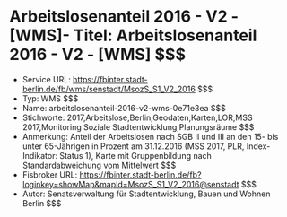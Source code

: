 # Arbeitslosenanteil 2016 - V2 - [WMS]- Titel: Arbeitslosenanteil 2016 - V2 - [WMS] $$$
- Service URL: https://fbinter.stadt-berlin.de/fb/wms/senstadt/MsozS_S1_V2_2016 $$$
- Typ: WMS $$$
- Name: arbeitslosenanteil-2016-v2-wms-0e71e3ea $$$
- Stichworte: 2017,Arbeitslose,Berlin,Geodaten,Karten,LOR,MSS 2017,Monitoring Soziale Stadtentwicklung,Planungsräume $$$
- Anmerkung: Anteil der Arbeitslosen nach SGB II und III an den 15- bis unter 65-Jährigen in Prozent am 31.12.2016 (MSS 2017, PLR, Index-Indikator: Status 1), Karte mit Gruppenbildung nach Standardabweichung vom Mittelwert $$$
- Fisbroker URL: https://fbinter.stadt-berlin.de/fb?loginkey=showMap&mapId=MsozS_S1_V2_2016@senstadt $$$
- Autor: Senatsverwaltung für Stadtentwicklung, Bauen und Wohnen Berlin $$$
